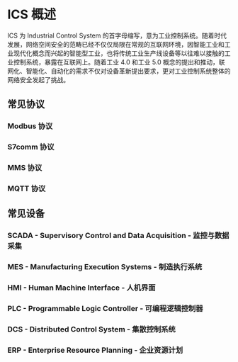 # ICS 概述

ICS 为 Industrial Control System 的首字母缩写，意为工业控制系统。随着时代发展，网络空间安全的范畴已经不仅仅局限在常规的互联网环境，因智能工业和工业现代化概念而兴起的智能型工业，也将传统工业生产线设备等以往难以接触的工业控制系统，暴露在互联网上。随着工业 4.0 和工业 5.0 概念的提出和推动，联网化、智能化、自动化的需求不仅对设备革新提出要求，更对工业控制系统整体的网络安全发起了挑战。

## 常见协议

### Modbus 协议

### S7comm 协议

### MMS 协议

### MQTT 协议

## 常见设备

### SCADA - Supervisory Control and Data Acquisition - 监控与数据采集

### MES - Manufacturing Execution Systems - 制造执行系统

### HMI - Human Machine Interface - 人机界面

### PLC - Programmable Logic Controller - 可编程逻辑控制器

### DCS - Distributed Control System - 集散控制系统

### ERP - Enterprise Resource Planning - 企业资源计划
